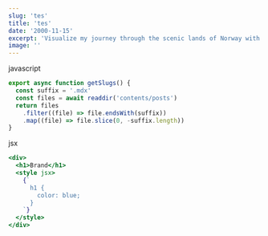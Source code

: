 ```yaml
---
slug: 'tes'
title: 'tes'
date: '2000-11-15'
excerpt: 'Visualize my journey through the scenic lands of Norway with rich, stunning pictures and daily travel logs.'
image: ''
---
```


javascript

```javascript
export async function getSlugs() {
  const suffix = '.mdx'
  const files = await readdir('contents/posts')
  return files
    .filter((file) => file.endsWith(suffix))
    .map((file) => file.slice(0, -suffix.length))
}
```

jsx

```jsx
<div>
  <h1>Brand</h1>
  <style jsx>
    {`
      h1 {
        color: blue;
      }
    `}
  </style>
</div>
```
